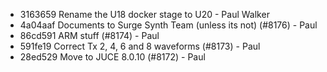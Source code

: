 - 3163659 Rename the U18 docker stage to U20 - Paul Walker
- 4a04aaf Documents to Surge Synth Team (unless its not) (#8176) - Paul
- 86cd591 ARM stuff (#8174) - Paul
- 591fe19 Correct Tx 2, 4, 6 and 8 waveforms (#8173) - Paul
- 28ed529 Move to JUCE 8.0.10 (#8172) - Paul